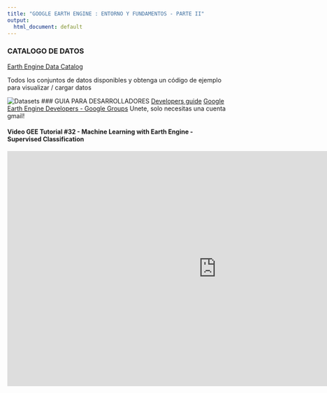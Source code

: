 ```yaml
---
title: "GOOGLE EARTH ENGINE : ENTORNO Y FUNDAMENTOS - PARTE II"
output:
  html_document: default
---
```

### CATALOGO DE DATOS 

[Earth Engine Data Catalog](https://developers.google.com/earth-engine/datasets/catalog)

Todos los conjuntos de datos disponibles y obtenga un código de ejemplo para visualizar / cargar datos 

![Datasets](G:/My Drive/GIS-IGA/2023WEB/UNALM-GIS.github.io/P4/Datasets.jpg)
### GUIA PARA DESARROLLADORES
[Developers guide](https://developers.google.com/earth-engine/guides) 
[Google Earth Engine Developers - Google Groups](https://groups.google.com/g/google-earth-engine-developers)   Unete, solo necesitas una cuenta gmail!

#### Video GEE Tutorial #32 -  Machine Learning with Earth Engine - Supervised Classification
<iframe width="956" height="538" src="https://www.youtube.com/embed/qWaEfgWi21o" title="GEE Tutorial #32 -  Machine Learning with Earth Engine - Supervised Classification" frameborder="0" allow="accelerometer; autoplay; clipboard-write; encrypted-media; gyroscope; picture-in-picture; web-share" allowfullscreen></iframe>